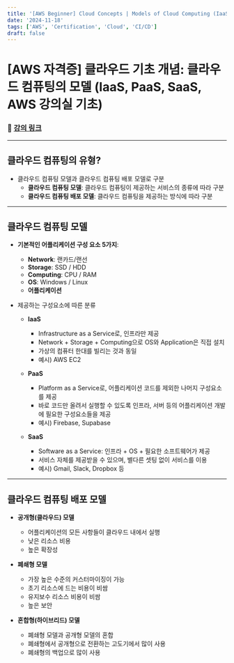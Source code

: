 ```yaml
---
title: '[AWS Beginner] Cloud Concepts | Models of Cloud Computing (IaaS, PaaS, SaaS)'
date: '2024-11-18'
tags: ['AWS', 'Certification', 'Cloud', 'CI/CD']
draft: false
---
```

# [AWS 자격증] 클라우드 기초 개념: 클라우드 컴퓨팅의 모델 (IaaS, PaaS, SaaS, AWS 강의실 기초)

### 📎 [강의 링크](https://www.youtube.com/watch?v=s75iONF6XFw&list=PLfth0bK2MgIan-SzGpHIbfnCnjj583K2m&index=3&t=15s)

---

## 클라우드 컴퓨팅의 유형?

- 클라우드 컴퓨팅 모델과 클라우드 컴퓨팅 배포 모델로 구분
  - **클라우드 컴퓨팅 모델**: 클라우드 컴퓨팅이 제공하는 서비스의 종류에 따라 구분
  - **클라우드 컴퓨팅 배포 모델**: 클라우드 컴퓨팅을 제공하는 방식에 따라 구분

---

## 클라우드 컴퓨팅 모델

- **기본적인 어플리케이션 구성 요소 5가지**:
  - **Network**: 랜카드/랜선
  - **Storage**: SSD / HDD
  - **Computing**: CPU / RAM
  - **OS**: Windows / Linux
  - **어플리케이션**

- 제공하는 구성요소에 따른 분류
  - **IaaS**
    - Infrastructure as a Service로, 인프라만 제공
    - Network + Storage + Computing으로 OS와 Application은 직접 설치
    - 가상의 컴퓨터 한대를 빌리는 것과 동일
    - 예시) AWS EC2

  - **PaaS**
    - Platform as a Service로, 어플리케이션 코드를 제외한 나머지 구성요소를 제공
    - 바로 코드만 올려서 실행할 수 있도록 인프라, 서버 등의 어플리케이션 개발에 필요한 구성요소들을 제공
    - 예시) Firebase, Supabase

  - **SaaS**
    - Software as a Service: 인프라 + OS + 필요한 소프트웨어가 제공
    - 서비스 자체를 제공받을 수 있으며, 별다른 셋팅 없이 서비스를 이용
    - 예시) Gmail, Slack, Dropbox 등
    
---

## 클라우드 컴퓨팅 배포 모델

- **공개형(클라우드) 모델**
  - 어플리케이션의 모든 사항들이 클라우드 내에서 실행
  - 낮은 리소스 비용 
  - 높은 확장성
 
- **폐쇄형 모델**
  - 가장 높은 수준의 커스터마이징이 가능
  - 초기 리소스에 드는 비용이 비쌈
  - 유지보수 리소스 비용이 비쌈
  - 높은 보안

- **혼합형(하이브리드) 모델**
  - 폐쇄형 모델과 공개형 모델의 혼합
  - 폐쇄형에서 공개형으로 전환하는 고도기에서 많이 사용
  - 폐쇄형의 백업으로 많이 사용